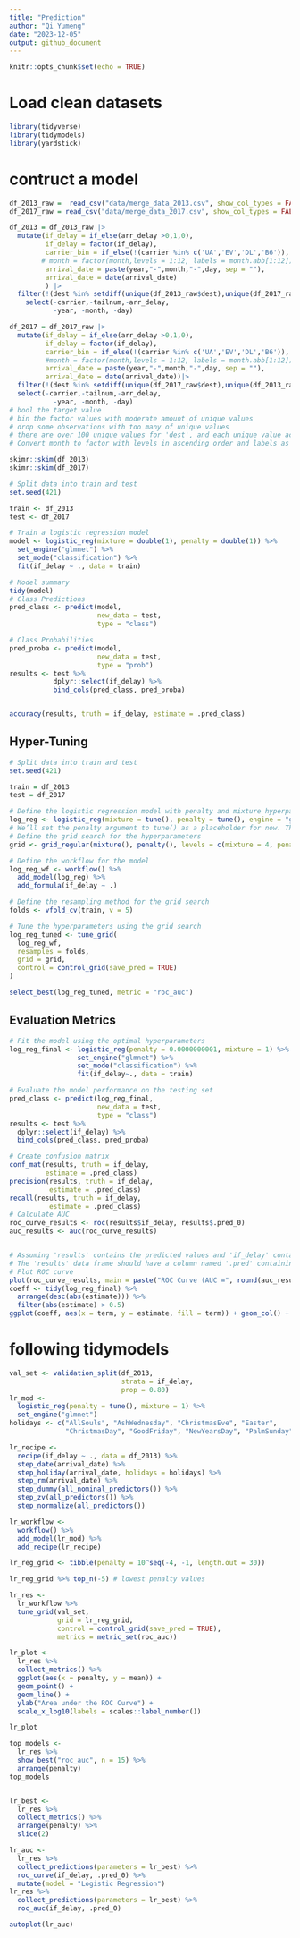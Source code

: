 ```yaml
---
title: "Prediction"
author: "Qi Yumeng"
date: "2023-12-05"
output: github_document
---
```


```r
knitr::opts_chunk$set(echo = TRUE)
```

# Load clean datasets
```r
library(tidyverse)
library(tidymodels)
library(yardstick)
```
# contruct a model 

```r
df_2013_raw =  read_csv("data/merge_data_2013.csv", show_col_types = FALSE)
df_2017_raw = read_csv("data/merge_data_2017.csv", show_col_types = FALSE)

df_2013 = df_2013_raw |>
  mutate(if_delay = if_else(arr_delay >0,1,0),
         if_delay = factor(if_delay),
         carrier_bin = if_else(!(carrier %in% c('UA','EV','DL','B6')),'Others',carrier),
        # month = factor(month,levels = 1:12, labels = month.abb[1:12]),
         arrival_date = paste(year,"-",month,"-",day, sep = ""),
         arrival_date = date(arrival_date)
         ) |>
  filter(!(dest %in% setdiff(unique(df_2013_raw$dest),unique(df_2017_raw$dest)))) |>
    select(-carrier,-tailnum,-arr_delay,
           -year, -month, -day) 

df_2017 = df_2017_raw |>
  mutate(if_delay = if_else(arr_delay >0,1,0),
         if_delay = factor(if_delay),
         carrier_bin = if_else(!(carrier %in% c('UA','EV','DL','B6')),'Others',carrier),
         #month = factor(month,levels = 1:12, labels = month.abb[1:12])
         arrival_date = paste(year,"-",month,"-",day, sep = ""),
         arrival_date = date(arrival_date))|>
  filter(!(dest %in% setdiff(unique(df_2017_raw$dest),unique(df_2013_raw$dest)))) |>
  select(-carrier,-tailnum,-arr_delay,
           -year, -month, -day) 
# bool the target value
# bin the factor values with moderate amount of unique values
# drop some observations with too many of unique values
# there are over 100 unique values for 'dest', and each unique value accounts for around 5% or less, with a relatively even distribution,with filtering approach, we keep only the destinations that appear in both datasets and remove observations that are present in only one of the datasets.
# Convert month to factor with levels in ascending order and labels as month abbreviations
```

```r
skimr::skim(df_2013)
skimr::skim(df_2017)
```

```r
# Split data into train and test
set.seed(421)

train <- df_2013
test <- df_2017

# Train a logistic regression model
model <- logistic_reg(mixture = double(1), penalty = double(1)) %>%
  set_engine("glmnet") %>%
  set_mode("classification") %>%
  fit(if_delay ~ ., data = train)

# Model summary
tidy(model)
# Class Predictions
pred_class <- predict(model,
                      new_data = test,
                      type = "class")

# Class Probabilities
pred_proba <- predict(model,
                      new_data = test,
                      type = "prob")
results <- test %>%
           dplyr::select(if_delay) %>%
           bind_cols(pred_class, pred_proba)


accuracy(results, truth = if_delay, estimate = .pred_class)
```


## Hyper-Tuning

```r
# Split data into train and test
set.seed(421)

train = df_2013
test = df_2017

# Define the logistic regression model with penalty and mixture hyperparameters
log_reg <- logistic_reg(mixture = tune(), penalty = tune(), engine = "glmnet")
# We’ll set the penalty argument to tune() as a placeholder for now. This is a model hyperparameter that we will tune to find the best value for making predictions with our data. Setting mixture to a value of one means that the glmnet model will potentially remove irrelevant predictors and choose a simpler model.
# Define the grid search for the hyperparameters
grid <- grid_regular(mixture(), penalty(), levels = c(mixture = 4, penalty = 3))

# Define the workflow for the model
log_reg_wf <- workflow() %>%
  add_model(log_reg) %>%
  add_formula(if_delay ~ .)

# Define the resampling method for the grid search
folds <- vfold_cv(train, v = 5)

# Tune the hyperparameters using the grid search
log_reg_tuned <- tune_grid(
  log_reg_wf,
  resamples = folds,
  grid = grid,
  control = control_grid(save_pred = TRUE)
)

select_best(log_reg_tuned, metric = "roc_auc")
```

## Evaluation Metrics

```r
# Fit the model using the optimal hyperparameters
log_reg_final <- logistic_reg(penalty = 0.0000000001, mixture = 1) %>%
                 set_engine("glmnet") %>%
                 set_mode("classification") %>%
                 fit(if_delay~., data = train)

# Evaluate the model performance on the testing set
pred_class <- predict(log_reg_final,
                      new_data = test,
                      type = "class")
results <- test %>%
  dplyr::select(if_delay) %>%
  bind_cols(pred_class, pred_proba)

# Create confusion matrix
conf_mat(results, truth = if_delay,
         estimate = .pred_class)
precision(results, truth = if_delay,
          estimate = .pred_class)
recall(results, truth = if_delay,
          estimate = .pred_class)
# Calculate AUC
roc_curve_results <- roc(results$if_delay, results$.pred_0)
auc_results <- auc(roc_curve_results)


# Assuming 'results' contains the predicted values and 'if_delay' contains the true values
# The 'results' data frame should have a column named '.pred' containing predicted values
# Plot ROC curve
plot(roc_curve_results, main = paste("ROC Curve (AUC =", round(auc_results, 2), ")"))
coeff <- tidy(log_reg_final) %>% 
  arrange(desc(abs(estimate))) %>% 
  filter(abs(estimate) > 0.5)
ggplot(coeff, aes(x = term, y = estimate, fill = term)) + geom_col() + coord_flip()
```

# following tidymodels

```r

val_set <- validation_split(df_2013, 
                            strata = if_delay, 
                            prop = 0.80)
lr_mod <- 
  logistic_reg(penalty = tune(), mixture = 1) %>% 
  set_engine("glmnet")
holidays <- c("AllSouls", "AshWednesday", "ChristmasEve", "Easter", 
              "ChristmasDay", "GoodFriday", "NewYearsDay", "PalmSunday")

lr_recipe <- 
  recipe(if_delay ~ ., data = df_2013) %>% 
  step_date(arrival_date) %>% 
  step_holiday(arrival_date, holidays = holidays) %>% 
  step_rm(arrival_date) %>% 
  step_dummy(all_nominal_predictors()) %>% 
  step_zv(all_predictors()) %>% 
  step_normalize(all_predictors())

lr_workflow <- 
  workflow() %>% 
  add_model(lr_mod) %>% 
  add_recipe(lr_recipe)

lr_reg_grid <- tibble(penalty = 10^seq(-4, -1, length.out = 30))

lr_reg_grid %>% top_n(-5) # lowest penalty values

lr_res <- 
  lr_workflow %>% 
  tune_grid(val_set,
            grid = lr_reg_grid,
            control = control_grid(save_pred = TRUE),
            metrics = metric_set(roc_auc))

lr_plot <- 
  lr_res %>% 
  collect_metrics() %>% 
  ggplot(aes(x = penalty, y = mean)) + 
  geom_point() + 
  geom_line() + 
  ylab("Area under the ROC Curve") +
  scale_x_log10(labels = scales::label_number())

lr_plot 

top_models <-
  lr_res %>% 
  show_best("roc_auc", n = 15) %>% 
  arrange(penalty) 
top_models


lr_best <- 
  lr_res %>% 
  collect_metrics() %>% 
  arrange(penalty) %>% 
  slice(2)

lr_auc <- 
  lr_res %>% 
  collect_predictions(parameters = lr_best) %>% 
  roc_curve(if_delay, .pred_0) %>% 
  mutate(model = "Logistic Regression")
lr_res %>% 
  collect_predictions(parameters = lr_best) %>% 
  roc_auc(if_delay, .pred_0)

autoplot(lr_auc)


```